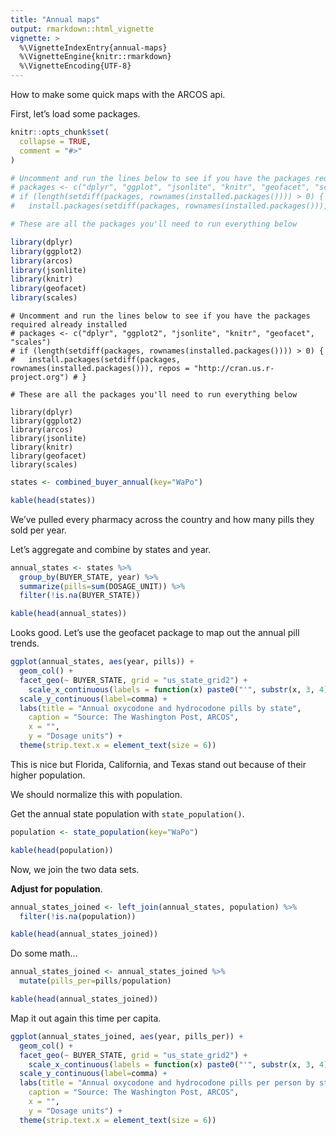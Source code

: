```yaml
---
title: "Annual maps"
output: rmarkdown::html_vignette
vignette: >
  %\VignetteIndexEntry{annual-maps}
  %\VignetteEngine{knitr::rmarkdown}
  %\VignetteEncoding{UTF-8}
---
```


How to make some quick maps with the ARCOS api.

First, let's load some packages.

```r
knitr::opts_chunk$set(
  collapse = TRUE,
  comment = "#>"
)

# Uncomment and run the lines below to see if you have the packages required already installed
# packages <- c("dplyr", "ggplot", "jsonlite", "knitr", "geofacet", "scales")
# if (length(setdiff(packages, rownames(installed.packages()))) > 0) {
#   install.packages(setdiff(packages, rownames(installed.packages())), repos = "http://cran.us.r-project.org") # }

# These are all the packages you'll need to run everything below 

library(dplyr)
library(ggplot2)
library(arcos)
library(jsonlite)
library(knitr)
library(geofacet)
library(scales)
```

```
# Uncomment and run the lines below to see if you have the packages required already installed
# packages <- c("dplyr", "ggplot2", "jsonlite", "knitr", "geofacet", "scales")
# if (length(setdiff(packages, rownames(installed.packages()))) > 0) {
#   install.packages(setdiff(packages, rownames(installed.packages())), repos = "http://cran.us.r-project.org") # }

# These are all the packages you'll need to run everything below 

library(dplyr)
library(ggplot2)
library(arcos)
library(jsonlite)
library(knitr)
library(geofacet)
library(scales)
```

```r
states <- combined_buyer_annual(key="WaPo")

kable(head(states))
```

We've pulled every pharmacy across the country and how many pills they sold per year.

Let's aggregate and combine by states and year.

```r
annual_states <- states %>% 
  group_by(BUYER_STATE, year) %>% 
  summarize(pills=sum(DOSAGE_UNIT)) %>% 
  filter(!is.na(BUYER_STATE))

kable(head(annual_states))
```

Looks good. Let's use the geofacet package to map out the annual pill trends.

```r
ggplot(annual_states, aes(year, pills)) +
  geom_col() +
  facet_geo(~ BUYER_STATE, grid = "us_state_grid2") +
    scale_x_continuous(labels = function(x) paste0("'", substr(x, 3, 4))) +
  scale_y_continuous(label=comma) +
  labs(title = "Annual oxycodone and hydrocodone pills by state",
    caption = "Source: The Washington Post, ARCOS",
    x = "",
    y = "Dosage units") +
  theme(strip.text.x = element_text(size = 6))
```

This is nice but Florida, California, and Texas stand out because of their higher population.

We should normalize this with population.

Get the annual state population with `state_population()`.

```r
population <- state_population(key="WaPo")

kable(head(population))
```

Now, we join the two data sets.

**Adjust for population**.

```r
annual_states_joined <- left_join(annual_states, population) %>% 
  filter(!is.na(population))

kable(head(annual_states_joined))
```

Do some math...

```r
annual_states_joined <- annual_states_joined %>% 
  mutate(pills_per=pills/population)

kable(head(annual_states_joined))
```

Map it out again this time per capita.

```r

ggplot(annual_states_joined, aes(year, pills_per)) +
  geom_col() +
  facet_geo(~ BUYER_STATE, grid = "us_state_grid2") +
    scale_x_continuous(labels = function(x) paste0("'", substr(x, 3, 4))) +
  scale_y_continuous(label=comma) +
  labs(title = "Annual oxycodone and hydrocodone pills per person by state",
    caption = "Source: The Washington Post, ARCOS",
    x = "",
    y = "Dosage units") +
  theme(strip.text.x = element_text(size = 6))
```


